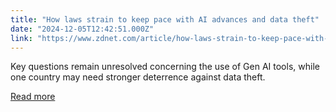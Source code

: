 ```yaml
---
title: "How laws strain to keep pace with AI advances and data theft"
date: "2024-12-05T12:42:51.000Z"
link: "https://www.zdnet.com/article/how-laws-strain-to-keep-pace-with-ai-advances-and-data-theft/"
---
```


Key questions remain unresolved concerning the use of Gen AI tools, while one country may need stronger deterrence against data theft.

[Read more](https://www.zdnet.com/article/how-laws-strain-to-keep-pace-with-ai-advances-and-data-theft/)
